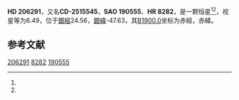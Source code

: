 {{Starbox begin
| name = HD 206291
}}
{{Starbox observe
| epoch = [[J2000.0|J2000.0]]
| constell = {{星座名待查}}<ref name=SIMBAD>{{cite web
 | url=http://simbad.u-strasbg.fr/simbad/sim-id?Ident=HR+8282
 | title =Pulsating variable Star
 | publisher=Centre de Données astronomiques de Strasbourg
 | work=SIMBAD
 | accessdate=2012-07-13}}</ref><ref name=DATA>{{cite web
 | url=http://vizier.u-strasbg.fr/viz-bin/VizieR-5?-out.add=.&-source=5050&-corr=PK=HR&-out.max=9999&HR=8282
 | title=VizieR Detailed Page
 | accessdate=2012-07-13
 | archive-date=2019-02-16
 | archive-url=https://web.archive.org/web/20190216100921/http://vizier.u-strasbg.fr/viz-bin/VizieR-5?-out.add=.&-source=5050&-corr=PK=HR&-out.max=9999&HR=8282
 | dead-url=no
 }}</ref>
| 星官 = 
| ra = {{RA|21|41|46.1}}<ref name=SIMBAD /><ref name=DATA />
| dec = {{DEC|-25|6|7}}<ref name=SIMBAD /><ref name=DATA />
| appmag_v = 6.49<ref name=SIMBAD /><ref name=DATA />
}}
{{Starbox character
| class = K0<ref name=SIMBAD /><ref name=DATA />
| b-v = 1.19<ref name=SIMBAD /><ref name=DATA />
| u-b = <ref name=SIMBAD /><ref name=DATA />
| r-i = <ref name=SIMBAD /><ref name=DATA />
| variable = 
}}
{{Starbox astrometry
| radial_v = 
| prop_mo_ra = 32
| parallax = 
| p_error = 
}}
{{Starbox catalog
| names =CD-2515545，[[SAO星表|SAO]] 190555，[[HD星表|HD]] 206291，[[HR星表|HR]] 8282}}
{{Starbox reference |Simbad=HR+8282}}
{{Starbox end}}

'''HD 206291'''，又名'''CD-2515545'''，'''SAO 190555'''、'''HR 8282'''，是一颗恒星<ref name=SIMBAD /><ref name=DATA />，视星等为6.49，位于[[銀道座標系|銀經]]24.56，[[銀道座標系|銀緯]]-47.63，其[[B1900.0|B1900.0]]坐标为赤經{{RA|21|36|2.3}}，赤緯{{DEC|-25|-47.63|23}}。

== 参考文献 ==
{{reflist}}

{{star-stub}}

[[Category:HD和HDE天體|206291]]
[[Category:HR天體|8282]]
[[Category:SAO天體|190555]]